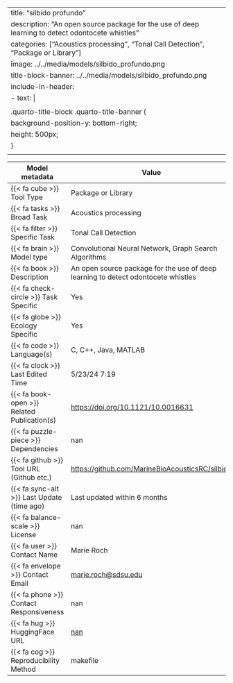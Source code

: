 
---
title: "silbido profundo"
description: "An open source package for the use of deep learning to detect odontocete whistles"
categories: ["Acoustics processing", "Tonal Call Detection", "Package or Library"]
image: ../../media/models/silbido_profundo.png
title-block-banner: ../../media/models/silbido_profundo.png
include-in-header:
  - text: |
      <style>
      .quarto-title-block .quarto-title-banner {
        background-position-y: bottom-right;
        height: 500px;
      }
      </style>
---

| Model metadata             | Value                               |
|----------------------------|------------------------------------|
| {{< fa cube >}} Tool Type | [Package or Library]{.tool_type .tool_type_pkglib} |
| {{< fa tasks >}} Broad Task | Acoustics processing |
| {{< fa filter >}} Specific Task | Tonal Call Detection |
| {{< fa brain >}} Model type | Convolutional Neural Network, Graph Search Algorithms |
| {{< fa book >}} Description | An open source package for the use of deep learning to detect odontocete whistles |
| {{< fa check-circle >}} Task Specific | Yes |
| {{< fa globe >}} Ecology Specific | Yes |
| {{< fa code >}} Language(s) | C, C++, Java, MATLAB |
| {{< fa clock >}} Last Edited Time | 5/23/24 7:19 |
| {{< fa book-open >}} Related Publication(s) | [https://doi.org/10.1121/10.0016631](https://doi.org/10.1121/10.0016631) |
| {{< fa puzzle-piece >}} Dependencies | nan |
| {{< fa github >}} Tool URL (Github etc.) | [https://github.com/MarineBioAcousticsRC/silbido](https://github.com/MarineBioAcousticsRC/silbido) |
| {{< fa sync-alt >}} Last Update (time ago) | Last updated within 6 months |
| {{< fa balance-scale >}} License | nan |
| {{< fa user >}} Contact Name | Marie Roch |
| {{< fa envelope >}} Contact Email | [marie.roch@sdsu.edu](marie.roch@sdsu.edu) |
| {{< fa phone >}} Contact Responsiveness | nan |
| {{< fa hug >}} HuggingFace URL | [nan](nan) |
| {{< fa cog >}} Reproducibility Method | makefile |
